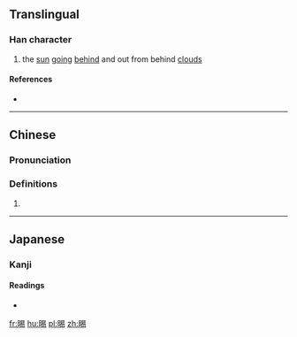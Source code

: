 ==Translingual==

===Han character===
{{Han char|rn=72|rad=日|as=08|sn=12|four=6602<sub>7</sub>|canj=日日心竹 (AAPH)|ids=⿰[[日]][[易]]}}

# the [[sun]] [[going]] [[behind]] and out from behind [[cloud]]s

====References====
* {{Han ref|kx=0497.140|dkj=14009|dj=0863.220|hdz=21518.110|uh=6679|ud=26233|bh=D9A6|bd=55718}}

----

==Chinese==
{{zh-forms}}

===Pronunciation===
{{zh-pron
|m=yì
|c=sik1
|mc=y
|oc=y
|ma=
|cat=n
}}

===Definitions===
# {{rfdef|lang=zh}}

----

==Japanese==

===Kanji===
{{ja-kanji|rs=日08|grade=9}}

====Readings====
* {{ja-readings|on=[[えき]] (eki), [[せく]] (seku), [[せき]] (seki), [[しゃく]] (shaku)
|kun=[[かげる]] (kageru)
}}

[[fr:晹]]
[[hu:晹]]
[[pl:晹]]
[[zh:晹]]
